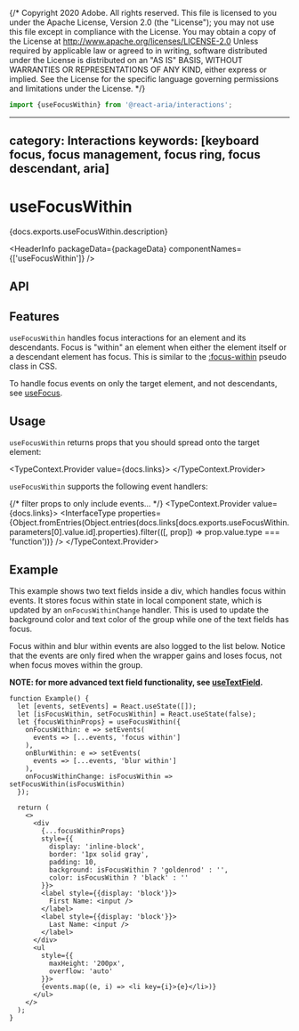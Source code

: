 {/* Copyright 2020 Adobe. All rights reserved.
This file is licensed to you under the Apache License, Version 2.0 (the "License");
you may not use this file except in compliance with the License. You may obtain a copy
of the License at http://www.apache.org/licenses/LICENSE-2.0
Unless required by applicable law or agreed to in writing, software distributed under
the License is distributed on an "AS IS" BASIS, WITHOUT WARRANTIES OR REPRESENTATIONS
OF ANY KIND, either express or implied. See the License for the specific language
governing permissions and limitations under the License. */}



```jsx import
import {useFocusWithin} from '@react-aria/interactions';
```

---
category: Interactions
keywords: [keyboard focus, focus management, focus ring, focus descendant, aria]
---

# useFocusWithin

<PageDescription>{docs.exports.useFocusWithin.description}</PageDescription>

<HeaderInfo
  packageData={packageData}
  componentNames={['useFocusWithin']} />

## API

<FunctionAPI function={docs.exports.useFocusWithin} links={docs.links} />

## Features

`useFocusWithin` handles focus interactions for an element and its descendants. Focus is "within"
an element when either the element itself or a descendant element has focus. This is similar to
the [:focus-within](https://developer.mozilla.org/en-US/docs/Web/CSS/:focus-within) pseudo class
in CSS.

To handle focus events on only the target element, and not descendants, see [useFocus](useFocus.html).

## Usage

`useFocusWithin` returns props that you should spread onto the target element:

<TypeContext.Provider value={docs.links}>
  <InterfaceType properties={docs.links[docs.exports.useFocusWithin.return.id].properties} />
</TypeContext.Provider>

`useFocusWithin` supports the following event handlers:

{/* filter props to only include events... */}
<TypeContext.Provider value={docs.links}>
  <InterfaceType properties={Object.fromEntries(Object.entries(docs.links[docs.exports.useFocusWithin.parameters[0].value.id].properties).filter(([, prop]) => prop.value.type === 'function'))} />
</TypeContext.Provider>

## Example

This example shows two text fields inside a div, which handles focus within events. It stores focus
within state in local component state, which is updated by an `onFocusWithinChange` handler. This is used
to update the background color and text color of the group while one of the text fields has focus.

Focus within and blur within events are also logged to the list below. Notice that the events are only
fired when the wrapper gains and loses focus, not when focus moves within the group.

**NOTE: for more advanced text field functionality, see [useTextField](useTextField.html).**

```tsx example
function Example() {
  let [events, setEvents] = React.useState([]);
  let [isFocusWithin, setFocusWithin] = React.useState(false);
  let {focusWithinProps} = useFocusWithin({
    onFocusWithin: e => setEvents(
      events => [...events, 'focus within']
    ),
    onBlurWithin: e => setEvents(
      events => [...events, 'blur within']
    ),
    onFocusWithinChange: isFocusWithin => setFocusWithin(isFocusWithin)
  });

  return (
    <>
      <div
        {...focusWithinProps}
        style={{
          display: 'inline-block',
          border: '1px solid gray',
          padding: 10,
          background: isFocusWithin ? 'goldenrod' : '',
          color: isFocusWithin ? 'black' : ''
        }}>
        <label style={{display: 'block'}}>
          First Name: <input />
        </label>
        <label style={{display: 'block'}}>
          Last Name: <input />
        </label>
      </div>
      <ul
        style={{
          maxHeight: '200px',
          overflow: 'auto'
        }}>
        {events.map((e, i) => <li key={i}>{e}</li>)}
      </ul>
    </>
  );
}
```
